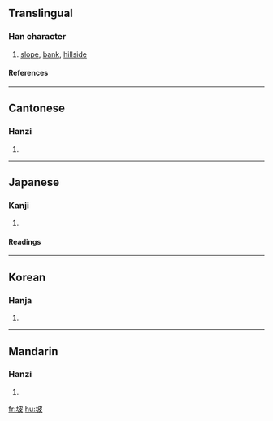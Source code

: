 ==Translingual==
===Han character===
{{Han char|rn=32|rad=土|as=05|sn=8|four=4414<sub>7</sub>|canj=土木竹水 (GDHE)}}
# [[slope]], [[bank]], [[hillside]]
====References====
{{Han ref|kx=0226.110|dkj=04966|dj=0461.250|hdz=10436.010|uh=5761|ud=22369|bh=A959|bd=43353}}
----
==Cantonese==
===Hanzi===
{{yue-hanzi|jyut=|y=bo1, po1}}
# {{defn|Cantonese}}
----
==Japanese==
===Kanji===
{{ja-kanji|grade=|rs=土05}}
# {{defn|Japanese}} 
====Readings====
{{ja-readings|on=[[は]] (ha), [[ひ]] (hi)|kun=[[つつみ]] (tsutsumi)}}
----
==Korean==
===Hanja===
{{ko-hanja|hangeul=파|rv=pa|mr=p'a}}
# {{defn|Korean}}
----
==Mandarin==
===Hanzi===
{{cmn-hanzi|pin=[[pō]] ([[po1]])|wg=p'o<sup>1</sup>}}
# {{defn|Mandarin}}

[[fr:坡]]
[[hu:坡]]